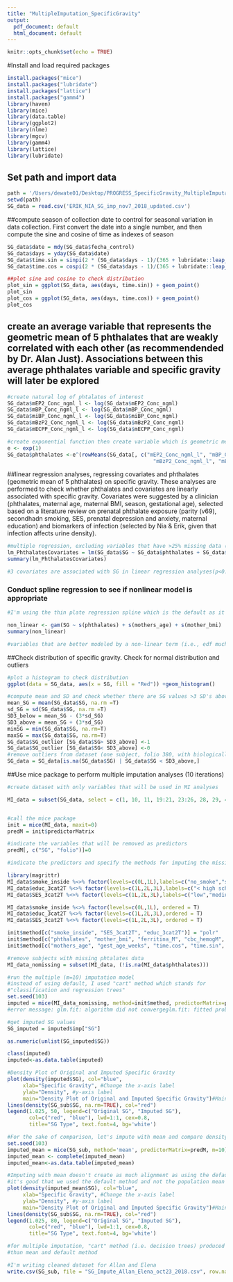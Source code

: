 ```yaml
---
title: "MultipleImputation_SpecificGravity"
output:
  pdf_document: default
  html_document: default
---
```


```r
knitr::opts_chunk$set(echo = TRUE)
```

#Install and load required packages
```r
install.packages("mice")
install.packages("lubridate")
install.packages("lattice")
install.packages("gamm4")
library(haven)
library(mice)
library(data.table)
library(ggplot2)
library(nlme)
library(mgcv)
library(gamm4)
library(lattice)
library(lubridate)
```

## Set path and import data
```r
path = '/Users/dewate01/Desktop/PROGRESS_SpecificGravity_MultipleImputation/PROGRESS_SpecificGravity_MultipleImputation'
setwd(path)
SG_data = read.csv('ERIK_NIA_SG_imp_nov7_2018_updated.csv')
```

##compute season of collection date to control for seasonal variation in data collection. First convert the date into a single number, and then compute the sine and cosine of time as indexes of season
```r
SG_data$date = mdy(SG_data$fecha_control)
SG_data$days = yday(SG_data$date) 
SG_data$time.sin = sinpi(2 * (SG_data$days - 1)/(365 + lubridate::leap_year(SG_data$date) - 1))
SG_data$time.cos = cospi(2 * (SG_data$days - 1)/(365 + lubridate::leap_year(SG_data$date)- 1))

##plot sine and cosine to check distribution
plot_sin = ggplot(SG_data, aes(days, time.sin)) + geom_point() 
plot_sin
plot_cos = ggplot(SG_data, aes(days, time.cos)) + geom_point() 
plot_cos
```

## create an average variable that represents the geometric mean of 5 phthalates that are weakly correlated with each other (as recommendended by Dr. Alan Just). Associations between this average phthalates variable and specific gravity will later be explored
```r
#create natural log of phtalates of interest
SG_data$mEP2_Conc_ngml_l <- log(SG_data$mEP2_Conc_ngml)
SG_data$mBP_Conc_ngml_l <- log(SG_data$mBP_Conc_ngml)
SG_data$miBP_Conc_ngml_l <- log(SG_data$miBP_Conc_ngml)
SG_data$mBzP2_Conc_ngml_l <- log(SG_data$mBzP2_Conc_ngml)
SG_data$mECPP_Conc_ngml_l <- log(SG_data$mECPP_Conc_ngml)

#create exponential function then create variable which is geometric mean
e <- exp(1) 
SG_data$phthalates <-e^(rowMeans(SG_data[, c("mEP2_Conc_ngml_l", "mBP_Conc_ngml_l", "miBP_Conc_ngml_l", 
                                               "mBzP2_Conc_ngml_l", "mECPP_Conc_ngml_l")]))
```

##linear regression analyses, regressing covariates and phthalates (geometric mean of 5 phthalates) on specific gravity. These analyses are performed to check whether phthalates and covariates are linearly associated with specific gravity. Covariates were suggested by a clinician (phthalates, maternal age, maternal BMI, season, gestational age), selected based on a literature review on prenatal phthalate exposure (parity (v69), secondhadn smoking, SES, prenatal depression and anxiety, maternal education) and biomarkers of infection (selected by Nia & Erik, given that infection affects urine density).  
```r

#multiple regression, excluding variables that have >25% missing data (v69, epds_pregn, sum_pregn_anx)
lm_PhthalatesCovariates = lm(SG_data$SG ~ SG_data$phthalates + SG_data$mothers_age + SG_data$mother_bmi + SG_data$time.sin + SG_data$cbc_basoM + SG_data$smoke_inside + SG_data$ferritina_M + SG_data$cbc_adeM + SG_data$cbc_eosiM + SG_data$cbc_hematM + SG_data$cbc_hemogM + SG_data$cbc_linfoM + SG_data$cbc_monoM + SG_data$cbc_volcorM + SG_data$SES_3cat2T + SG_data$educ_3cat2T + SG_data$gest_age_weeks + SG_data$time.cos)
summary(lm_PhthalatesCovariates)

#3 covariates are associated with SG in linear regression analyses(p<0.1): phtahalates, times.sin and cbc_basoM
```
###  Conduct spline regression to see if nonlinear model is appropriate 

```r
#I'm using the thin plate regression spline which is the default as it is most #popularly used spline.  Gestational age, secondhand smoking, SES and maternal education were excluded from this model, because I got the error message: A term has fewer unique covariate combinations than specified maximum degrees of freedom.

non_linear <- gam(SG ~ s(phthalates) + s(mothers_age) + s(mother_bmi)  + s(time.cos) + s(time.sin) + s(cbc_basoM) + s(ferritina_M) + s(cbc_adeM) + s(cbc_eosiM) + s(cbc_hematM) + s(cbc_hemogM) +s(cbc_linfoM) + s(cbc_monoM) +s(cbc_volcorM), data = SG_data)
summary(non_linear)

#variables that are better modeled by a non-linear term (i.e., edf much larger than 1) are phthalates, maternal BMI, ferritin, hemoglobin, lymphocytes, and monocytes

```


##Check distribution of specific gravity. Check for normal distribution and outliers
```r
#plot a histogram to check distribution
ggplot(data = SG_data, aes(x = SG, fill = "Red")) +geom_histogram()

#compute mean and SD and check whether there are SG values >3 SD's above/below mean
mean_SG = mean(SG_data$SG, na.rm =T)
sd_SG = sd(SG_data$SG, na.rm =T)
SD3_below = mean_SG - (3*sd_SG)
SD3_above = mean_SG + (3*sd_SG)
minSG = min(SG_data$SG, na.rm=T)
maxSG = max(SG_data$SG, na.rm=T)
SG_data$SG_outlier [SG_data$SG> SD3_above] <-1
SG_data$SG_outlier [SG_data$SG< SD3_above] <-0
#remove outliers from dataset (one subject, folio 380, with biologically impossible value)
SG_data = SG_data[is.na(SG_data$SG) | SG_data$SG < SD3_above,]

```

##Use mice package to perform multiple imputation analyses (10 iterations)
```r
#create dataset with only variables that will be used in MI analyses

MI_data = subset(SG_data, select = c(1, 10, 11, 19:21, 23:26, 28, 29, 47, 48, 51, 53, 54, 57, 58, 64))


#call the mice package
init = mice(MI_data, maxit=0) 
predM = init$predictorMatrix

#indicate the variables that will be removed as predictors
predM[, c("SG", "folio")]=0

#indicate the predictors and specify the methods for imputing the missing values

library(magrittr)
MI_data$smoke_inside %<>% factor(levels=c(0L,1L),labels=c("no_smoke","secondhand"), ordered = T)
MI_data$educ_3cat2T %<>% factor(levels=c(1L,2L,3L),labels=c("< high school","high school", "college"), ordered = T)
MI_data$SES_3cat2T %<>% factor(levels=c(1L,2L,3L),labels=c("low","medium", "high"), ordered = T)

MI_data$smoke_inside %<>% factor(levels=c(0L,1L), ordered = T)
MI_data$educ_3cat2T %<>% factor(levels=c(1L,2L,3L),ordered = T)
MI_data$SES_3cat2T %<>% factor(levels=c(1L,2L,3L), ordered = T)

init$method[c("smoke_inside", "SES_3cat2T", "educ_3cat2T")] = "polr"
init$method[c("phthalates", "mother_bmi", "ferritina_M", "cbc_hemogM", "cbc_linfoM", "cbc_monoM")] ="quadratic"
init$method[c("mothers_age", "gest_age_weeks", "time.cos", "time.sin", "cbc_adeM", "cbc_basoM", "cbc_eosiM",  "cbc_hematM", "cbc_volcorM")]="norm"

#remove subjects with missing phtalates data
MI_data_nomissing = subset(MI_data, (!is.na(MI_data$phthalates)))

#run the multiple (m=10) imputation model
#instead of using default, I used "cart" method which stands for 
#"classification and regression trees"
set.seed(103)
imputed = mice(MI_data_nomissing, method=init$method, predictorMatrix=predM, m=10)
#error message: glm.fit: algorithm did not convergeglm.fit: fitted probabilities numerically 0 or 1 occurred

#get imputed SG values
SG_imputed = imputed$imp["SG"]

as.numeric(unlist(SG_imputed$SG))

class(imputed)
imputed<-as.data.table(imputed)

#Density Plot of Original and Imputed Specific Gravity
plot(density(imputed$SG), col="blue", 
     xlab="Specific Gravity", #Change the x-axis label
     ylab="Density", #y-axis label
     main="Density Plot of Original and Imputed Specific Gravity")#Main title
lines(density(SG_sub$SG, na.rm=TRUE), col="red")
legend(1.025, 50, legend=c("Original SG", "Imputed SG"),
       col=c("red", "blue"), lwd=1:1, cex=0.8,
       title="SG Type", text.font=4, bg='white')

#For the sake of comparison, let's impute with mean and compare density plots
set.seed(103)
imputed_mean = mice(SG_sub, method='mean', predictorMatrix=predM, m=10)
imputed_mean <- complete(imputed_mean)
imputed_mean<-as.data.table(imputed_mean)

#Imputing with mean doesn't create as much alignment as using the default method
#it's good that we used the default method and not the population mean
plot(density(imputed_mean$SG), col="blue", 
     xlab="Specific Gravity", #Change the x-axis label
     ylab="Density", #y-axis label
     main="Density Plot of Original and Imputed Specific Gravity")#Main title
lines(density(SG_sub$SG, na.rm=TRUE), col="red")
legend(1.025, 80, legend=c("Original SG", "Imputed SG"),
       col=c("red", "blue"), lwd=1:1, cex=0.8,
       title="SG Type", text.font=4, bg='white')

#for multiple imputation, "cart" method (i.e. decision trees) produced better density plots 
#than mean and default method

#I'm writing cleaned dataset for Allan and Elena
write.csv(SG_sub, file = "SG_Impute_Allan_Elena_oct23_2018.csv", row.names=FALSE)
```
```r

```


